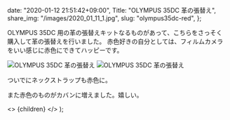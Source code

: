 
  date: "2020-01-12 21:51:42+09:00",
  Title: "OLYMPUS 35DC 革の張替え",
  share_img: "/images/2020_01_11_1.jpg",
  slug: "olympus35dc-red",
};

OLYMPUS 35DC 用の革の張替えキットなるものがあって、こちらをさっそく購入して革の張替えを行いました。
赤色好きの自分としては、フィルムカメラをいい感じに赤色にできてハッピーです。

![OLYMPUS 35DC 革の張替え](/images/2020_01_11_1.jpg)
![OLYMPUS 35DC 革の張替え](/images/2020_01_11_2.jpg)

ついでにネックストラップも赤色に。

また赤色のものがカバンに増えました。嬉しい。

  <>
    <Head>
      <title>{meta.Title} | 異郷好実</title>
    </Head>
    <PostLayout meta={meta}>{children}</PostLayout>
  </>
);
